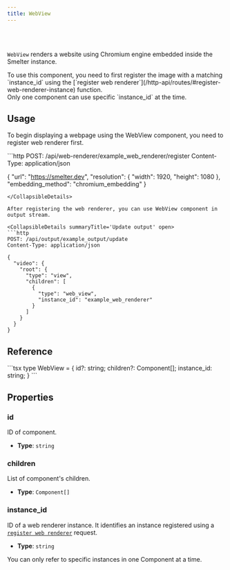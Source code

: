 ```yaml
---
title: WebView
---
```


<Badge text="Required feature:web-renderer" variant="note" size="large" />

<br />
<br />

`WebView` renders a website using Chromium engine embedded inside the Smelter instance.

<Aside>To use this component, you need to first register the image with a matching `instance_id` using the [`register web renderer`](/http-api/routes/#register-web-renderer-instance) function.</Aside>

<Aside type='caution'>Only one component can use specific `instance_id` at the time.</Aside>

## Usage

To begin displaying a webpage using the WebView component, you need to register  web renderer first.

<CollapsibleDetails summaryTitle='Register web renderer' open>
```http
POST: /api/web-renderer/example_web_renderer/register
Content-Type: application/json

{
  "url": "https://smelter.dev",
  "resolution": { "width": 1920, "height": 1080 },
  "embedding_method": "chromium_embedding"
}
```
</CollapsibleDetails>

After registering the web renderer, you can use WebView component in output stream.

<CollapsibleDetails summaryTitle='Update output' open>
```http
POST: /api/output/example_output/update
Content-Type: application/json

{
  "video": {
    "root": {
      "type": "view",
      "children": [
        {
          "type": "web_view",
          "instance_id": "example_web_renderer"
        }
      ]
    }
  }
}
```
</CollapsibleDetails>

## Reference

<CollapsibleDetails summaryTitle='Type definitions' open>
```tsx
type WebView = {
  id?: string;
  children?: Component[];
  instance_id: string;
}
```
</CollapsibleDetails>

## Properties

### id
ID of component.

- **Type**: `string`

### children
List of component's children.

- **Type**: `Component[]`

### instance_id
ID of a web renderer instance. It identifies an instance registered using a
  [`register web renderer`](/http-api/routes#register-web-renderer-instance) request.

- **Type**: `string`

<Aside type='caution'>You can only refer to specific instances in one Component at a time.</Aside>
